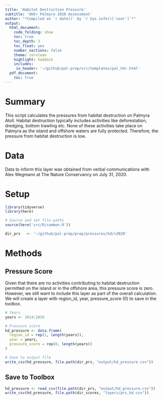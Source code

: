 ```yaml
---
title: 'Habitat Destruction Pressure'
subtitle: 'OHI+ Palmyra 2020 Assessment'
author: "*Compiled on `r date()` by `r Sys.info()['user']`*"
output: 
  html_document:
    code_folding: show
    toc: true
    toc_depth: 3 
    toc_float: yes
    number_sections: false
    theme: cerulean
    highlight: haddock
    includes: 
     in_header: '~/github/pal-prep/src/templates/pal_hdr.html' 
  pdf_document:
    toc: true
---
```


# Summary 

This script calculates the pressures from habitat destruction on Palmyra Atoll. Habitat destruction typically includes activities like deforestation, dredging, bottom trawling etc. None of these activities take place on Palmyra as the island and offshore waters are fully protected. Therefore, the pressure from habitat destruction is low.     

# Data 

Data to inform this layer was obtained from verbal communications with Alex Wegmann at The Nature Conservancy on July 31, 2020.  

# Setup 

```r

library(tidyverse)
library(here)

# Source and set file paths
source(here('src/R/common.R'))

dir_prs   <- '~/github/pal-prep/prep/pressures/hd/v2020'
```

# Methods 

## Pressure Score 

Given that there are no activities contributing to habitat destruction permitted on the island or in the offshore area, this pressure score is zero. However, we still want to include this layer as part of the overall calculation. We will create a layer with region_id, year, pressure_score (0) to save in the toolbox.   

```r
# Years
years <- 2014:2020

# Pressure score 
hd_pressure <- data.frame(
  region_id = rep(1, length(years)),
  year = years,
  pressure_score = rep(0, length(years))
)

# Save to output file 
write_csv(hd_pressure, file.path(dir_prs, "output/hd_pressure.csv"))
```

## Save to Toolbox 

```r
hd_pressure <- read_csv(file.path(dir_prs, "output/hd_pressure.csv"))
write_csv(hd_pressure, file.path(dir_scores, "layers/prs_hd.csv"))
```

